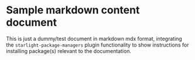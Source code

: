 
# Sample markdown content document

This is just a dummy/test document in markdown mdx format, integrating the `starlight-package-managers` plugin functionality to show instructions for installing package(s) relevant to the documentation.

<AllPackageManagers pkg="astro @astrojs/starlight" comment="This comment appears before the command" />
